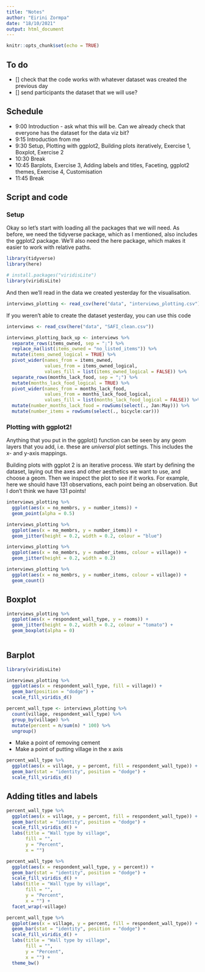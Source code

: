 ```yaml
---
title: "Notes"
author: "Eirini Zormpa"
date: "18/10/2021"
output: html_document
---
```


```r
knitr::opts_chunk$set(echo = TRUE)
```

## To do

- [] check that the code works with whatever dataset was created the previous day
- [] send participants the dataset that we will use?

## Schedule

- 9:00 Introduction - ask what this will be. Can we already check that everyone has the dataset for the data viz bit?
- 9:15 Introduction from me
- 9:30 Setup, Plotting with ggplot2, Building plots iteratively, Exercise 1, Boxplot, Exercise 2
- 10:30 Break
- 10:45 Barplots, Exercise 3, Adding labels and titles, Faceting, ggplot2 themes, Exercise 4, Customisation
- 11:45 Break

## Script and code


### Setup

Okay so let's start with loading all the packages that we will need.
As before, we need the tidyverse package, which as I mentioned, also includes the ggplot2 package.
We'll also need the here package, which makes it easier to work with relative paths.

```r
library(tidyverse)
library(here)

# install.packages("viridisLite")
library(viridisLite)
```


And then we'll read in the data we created yesterday for the visualisation.

```r
interviews_plotting <- read_csv(here("data", "interviews_plotting.csv"))
```

If you weren't able to create the dataset yesterday, you can use this code

```r
interviews <- read_csv(here("data", "SAFI_clean.csv"))

interviews_plotting_back_up <- interviews %>%
  separate_rows(items_owned, sep = ";") %>%
  replace_na(list(items_owned = "no_listed_items")) %>%
  mutate(items_owned_logical = TRUE) %>%
  pivot_wider(names_from = items_owned,
              values_from = items_owned_logical,
              values_fill = list(items_owned_logical = FALSE)) %>%
  separate_rows(months_lack_food, sep = ";") %>%
  mutate(months_lack_food_logical = TRUE) %>%
  pivot_wider(names_from = months_lack_food,
              values_from = months_lack_food_logical,
              values_fill = list(months_lack_food_logical = FALSE)) %>%
  mutate(number_months_lack_food = rowSums(select(., Jan:May))) %>%
  mutate(number_items = rowSums(select(., bicycle:car)))
```

### Plotting with ggplot2!

Anything that you put in the ggplot() function can be seen by any geom layers that you add, i.e. these are *universal* plot settings. This includes the x- and y-axis mappings.

Building plots with ggplot 2 is an iterative process. We start by defining the dataset, laying out the axes and other aesthetics we want to use, and choose a geom. Then we inspect the plot to see if it works. For example, here we should have 131 observations, each point being an observation. But I don't think we have 131 points!

```r
interviews_plotting %>%
  ggplot(aes(x = no_membrs, y = number_items)) +
  geom_point(alpha = 0.5)
```

```r
interviews_plotting %>%
  ggplot(aes(x = no_membrs, y = number_items)) +
  geom_jitter(height = 0.2, width = 0.2, colour = "blue")
```


```r
interviews_plotting %>%
  ggplot(aes(x = no_membrs, y = number_items, colour = village)) +
  geom_jitter(height = 0.2, width = 0.2)
```


```r
interviews_plotting %>%
  ggplot(aes(x = no_membrs, y = number_items, colour = village)) +
  geom_count()
```

## Boxplot

```r
interviews_plotting %>%
  ggplot(aes(x = respondent_wall_type, y = rooms)) +
  geom_jitter(height = 0.2, width = 0.2, colour = "tomato") +
  geom_boxplot(alpha = 0)
  
```

## Barplot

```r
library(viridisLite)

interviews_plotting %>%
  ggplot(aes(x = respondent_wall_type, fill = village)) +
  geom_bar(position = "dodge") +
  scale_fill_viridis_d()
```

```r
percent_wall_type <- interviews_plotting %>%
  count(village, respondent_wall_type) %>%
  group_by(village) %>%
  mutate(percent = n/sum(n) * 100) %>%
  ungroup()
```

- Make a point of removing cement
- Make a point of putting village in the x axis

```r
percent_wall_type %>%
  ggplot(aes(x = village, y = percent, fill = respondent_wall_type)) +
  geom_bar(stat = "identity", position = "dodge") +
  scale_fill_viridis_d()
```

## Adding titles and labels

```r
percent_wall_type %>%
  ggplot(aes(x = village, y = percent, fill = respondent_wall_type)) +
  geom_bar(stat = "identity", position = "dodge") +
  scale_fill_viridis_d() +
  labs(title = "Wall type by village",
       fill = "",
       y = "Percent",
       x = "")
```

```r
percent_wall_type %>%
  ggplot(aes(x = respondent_wall_type, y = percent)) +
  geom_bar(stat = "identity", position = "dodge") +
  scale_fill_viridis_d() +
  labs(title = "Wall type by village",
       fill = "",
       y = "Percent",
       x = "") +
  facet_wrap(~village)
```

```r
percent_wall_type %>%
  ggplot(aes(x = village, y = percent, fill = respondent_wall_type)) +
  geom_bar(stat = "identity", position = "dodge") +
  scale_fill_viridis_d() +
  labs(title = "Wall type by village",
       fill = "",
       y = "Percent",
       x = "") +
  theme_bw()
```
